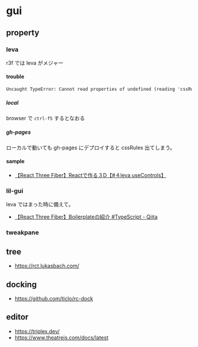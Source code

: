 
<Meta title="docs/gui" />

# gui

## property
### leva

r3f では leva がメジャー

#### trouble

```txt
Uncaught TypeError: Cannot read properties of undefined (reading 'cssRules')
```

##### local

browser で `ctrl-f5` するとなおる

##### gh-pages

ローカルで動いても gh-pages にデプロイすると cssRules 出てしまう。

#### sample

- [【React Three Fiber】Reactで作る３D【#４leva useControls】](https://zenn.dev/web_life_ch/articles/4bf90c3388e176)

### lil-gui

leva ではまった時に備えて。

- [【React Three Fiber】Boilerplateの紹介 #TypeScript - Qiita](https://qiita.com/nemutas/items/cb28059fee5873613e35)

### tweakpane


## tree

- https://rct.lukasbach.com/

## docking

- https://github.com/ticlo/rc-dock

## editor

- https://triplex.dev/
- https://www.theatrejs.com/docs/latest

